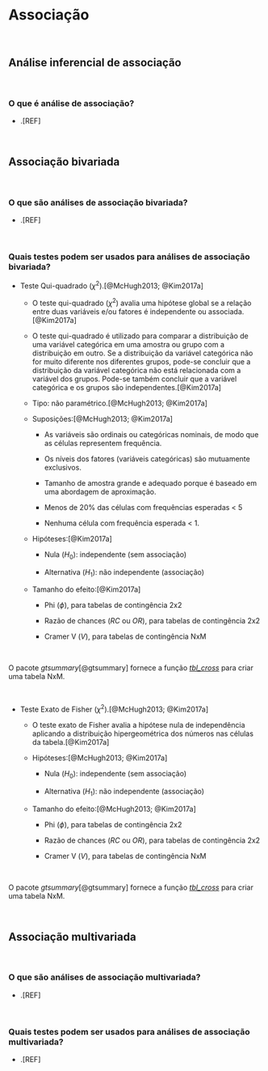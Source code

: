 # **Associação** {#analise-inferencial-associacao-cap}

<br>

## Análise inferencial de associação

<br>

### O que é análise de associação?

-   .[REF]

<br>

## Associação bivariada {#bivariada}

<br>

### O que são análises de associação bivariada?

-   .[REF]

<br>

### Quais testes podem ser usados para análises de associação bivariada?

-   Teste Qui-quadrado ($\chi^2$).[@McHugh2013; @Kim2017a]

    -   O teste qui-quadrado ($\chi^2$) avalia uma hipótese global se a relação entre duas variáveis e/ou fatores é independente ou associada.[@Kim2017a]

    -   O teste qui-quadrado é utilizado para comparar a distribuição de uma variável categórica em uma amostra ou grupo com a distribuição em outro. Se a distribuição da variável categórica não for muito diferente nos diferentes grupos, pode-se concluir que a distribuição da variável categórica não está relacionada com a variável dos grupos. Pode-se também concluir que a variável categórica e os grupos são independentes.[@Kim2017a]

    -   Tipo: não paramétrico.[@McHugh2013; @Kim2017a]

    -   Suposições:[@McHugh2013; @Kim2017a]

        -   As variáveis são ordinais ou categóricas nominais, de modo que as células representem frequência.

        -   Os níveis dos fatores (variáveis categóricas) são mutuamente exclusivos.

        -   Tamanho de amostra grande e adequado porque é baseado em uma abordagem de aproximação.

        -   Menos de 20% das células com frequências esperadas \< 5

        -   Nenhuma célula com frequência esperada \< 1.

    -   Hipóteses:[@Kim2017a]

        -   Nula ($H_{0}$): independente (sem associação)

        -   Alternativa ($H_{1}$): não independente (associação)

    -   Tamanho do efeito:[@Kim2017a]

        -   Phi ($\phi$), para tabelas de contingência 2x2

        -   Razão de chances ($RC$ ou $OR$), para tabelas de contingência 2x2

        -   Cramer V ($V$), para tabelas de contingência NxM

<br>

::: {.infobox .Rlogo data-latex="{images/Rlogo}"}

O pacote *gtsummary*[@gtsummary] fornece a função [*tbl_cross*](https://www.rdocumentation.org/packages/gtsummary/versions/1.6.3/topics/tbl_cross) para criar uma tabela NxM.
:::

<br>

-   Teste Exato de Fisher ($\chi^2$).[@McHugh2013; @Kim2017a]

    -   O teste exato de Fisher avalia a hipótese nula de independência aplicando a distribuição hipergeométrica dos números nas células da tabela.[@Kim2017a]

    -   Hipóteses:[@McHugh2013; @Kim2017a]

        -   Nula ($H_{0}$): independente (sem associação)

        -   Alternativa ($H_{1}$): não independente (associação)

    -   Tamanho do efeito:[@McHugh2013; @Kim2017a]

        -   Phi ($\phi$), para tabelas de contingência 2x2

        -   Razão de chances ($RC$ ou $OR$), para tabelas de contingência 2x2

        -   Cramer V ($V$), para tabelas de contingência NxM

<br>

::: {.infobox .Rlogo data-latex="{images/Rlogo}"}

O pacote *gtsummary*[@gtsummary] fornece a função [*tbl_cross*](https://www.rdocumentation.org/packages/gtsummary/versions/1.6.3/topics/tbl_cross) para criar uma tabela NxM.
:::

<br>

## Associação multivariada {#multivariada}

<br>

### O que são análises de associação multivariada?

-   .[REF]

<br>

### Quais testes podem ser usados para análises de associação multivariada?

- .[REF]

<br>
